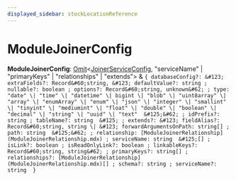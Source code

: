 ```yaml
---
displayed_sidebar: stockLocationReference
---
```



# ModuleJoinerConfig

 **ModuleJoinerConfig**: [Omit](Omit.mdx)&#60;[JoinerServiceConfig](../interfaces/JoinerServiceConfig.mdx), "serviceName" \| "primaryKeys" \| "relationships" \| "extends"&#62; & ``{ databaseConfig?: &#123; extraFields?: Record&#60;string, &#123; defaultValue?: string ; nullable?: boolean ; options?: Record&#60;string, unknown&#62; ; type: "date" \| "time" \| "datetime" \| bigint \| "blob" \| "uint8array" \| "array" \| "enumArray" \| "enum" \| "json" \| "integer" \| "smallint" \| "tinyint" \| "mediumint" \| "float" \| "double" \| "boolean" \| "decimal" \| "string" \| "uuid" \| "text"  &#125;&#62; ; idPrefix?: string ; tableName?: string  &#125; ; extends?: &#123; fieldAlias?: Record&#60;string, string \| &#123; forwardArgumentsOnPath: string[] ; path: string  &#125;&#62; ; relationship: [ModuleJoinerRelationship](ModuleJoinerRelationship.mdx) ; serviceName: string  &#125;[] ; isLink?: boolean ; isReadOnlyLink?: boolean ; linkableKeys?: Record&#60;string, string&#62; ; primaryKeys?: string[] ; relationships?: [ModuleJoinerRelationship](ModuleJoinerRelationship.mdx)[] ; schema?: string ; serviceName?: string  }``
